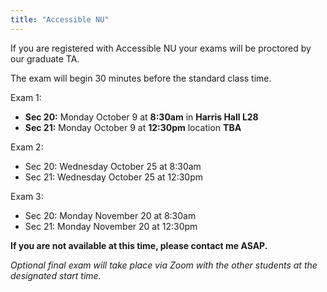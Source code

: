 ```yaml
---
title: "Accessible NU"
---
```


If you are registered with Accessible NU your exams will be proctored by our graduate TA.

The exam will begin 30 minutes before the standard class time.

Exam 1:

-   **Sec 20:** Monday October 9 at **8:30am** in **Harris Hall L28**
-   **Sec 21:** Monday October 9 at **12:30pm** location **TBA**

Exam 2:

-   Sec 20: Wednesday October 25 at 8:30am
-   Sec 21: Wednesday October 25 at 12:30pm

Exam 3:

-   Sec 20: Monday November 20 at 8:30am
-   Sec 21: Monday November 20 at 12:30pm

**If you are not available at this time, please contact me ASAP.**

*Optional final exam will take place via Zoom with the other students at the designated start time.*

